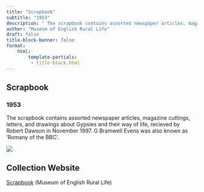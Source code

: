 ```yaml
---
title: "Scrapbook"
subtitle: "1953"
description: " The scrapbook contains assorted newspaper articles, magazine cuttings, letters, and drawings about Gypsies and their way of life, recieved by Robert Dawson in November 1997.  G Bramwell Evens was also known as 'Romany of the BBC'."
author: "Museum of English Rural Life"
draft: false
title-block-banner: false
format:
    html:
        template-partials:
         - title-block.html
---
```

## Scrapbook
### 1953
 The scrapbook contains assorted newspaper articles, magazine cuttings, letters, and drawings about Gypsies and their way of life, recieved by Robert Dawson in November 1997.  G Bramwell Evens was also known as 'Romany of the BBC'.

::: {.column-margin}
<img src="/full/400,/0/default.jpg">

:::

## Collection Website
<a href="https://rdg.ent.sirsidynix.net.uk/client/en_GB/merl/search/detailnonmodal/ent:$002f$002fUOR_ADLIB_ARC$002f0$002fUOR_ADLIB_ARC:110418236/ada?qu=bbc+romany&d=ent%3A%2F%2FUOR_ADLIB_ARC%2F0%2FUOR_ADLIB_ARC%3A110418236%7EADLIB_ARC%7E6&lm=MERL2"/>Scrapbook</a> (Museum of English Rural Life)
